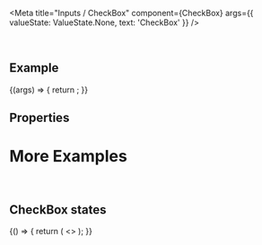 
<Meta
  title="Inputs / CheckBox"
  component={CheckBox}
  args={{
    valueState: ValueState.None,
    text: 'CheckBox'
  }}
/>

<DocsHeader />

<br />

## Example

<Canvas>
  <Story name="Default">
    {(args) => {
      return <CheckBox {...args} />;
    }}
  </Story>
</Canvas>

## Properties

<ArgsTableWithNote story="." />

<Description />

# More Examples

<br />

## CheckBox states

<Canvas>
  <Story name="CheckBox states">
    {() => {
      return (
        <>
          <CheckBox text="Error" valueState={ValueState.Error} />
          <CheckBox text="Warning" valueState={ValueState.Warning} />
          <CheckBox text="Disabled" disabled checked />
          <CheckBox text="Readonly" readonly checked />
          <CheckBox text="Error disabled" disabled valueState={ValueState.Error} checked />
          <CheckBox text="Warning disabled " disabled valueState={ValueState.Warning} checked />
          <CheckBox text="Error readonly" readonly valueState={ValueState.Error} checked />
          <CheckBox text="Warning readonly" readonly valueState={ValueState.Warning} checked />
        </>
      );
    }}
  </Story>
</Canvas>

<Footer />
